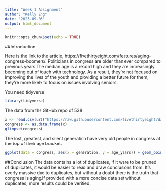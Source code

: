 ---
title: "Week 1 Assignment"
author: "Kelly Eng"
date: "2023-09-03"
output: html_document
---

```{r setup, include=FALSE}
knitr::opts_chunk$set(echo = TRUE)
```

##Introduction

Here is the link to the article, https://fivethirtyeight.com/features/aging-congress-boomers/. Politicians in congress are older than ever compared to previous years.The median age is a record high and they are increasingly becoming out of touch with technology. As a result, they're not focused on improving the lives of the youth and providing a better future for them, they're more likely to focus on issues involving seniors.


You need tidyverse

```{r load-packages, message=FALSE}
library(tidyverse)
```

The data from the GitHub repo of 538
```{r csv-data}
x <- read.csv(url("https://raw.githubusercontent.com/fivethirtyeight/data/master/congress-demographics/data_aging_congress.csv"))
congress <- as.data.frame(x)
glimpse(congress)
```

The lost, greatest, and silent generation have very old people in congress at the top of their age bracket.
```{r plot-data}
ggplot(data = congress, aes(x = generation, y = age_years)) + geom_point()
```

##Conclusion
The data contains a lot of duplicates, if it were to be pruned of duplicates, it would be easier to read and draw conclusions from. It's overly massive due to duplicates, but without a doubt there is the truth that congress is aging.If provided with a more concise data set without duplicates, more results could be verified.
